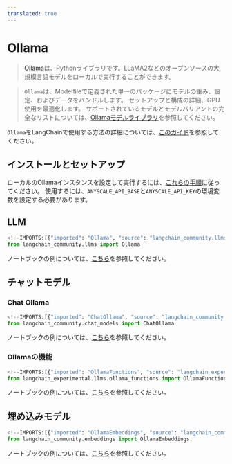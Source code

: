```yaml
---
translated: true
---
```


# Ollama

>[Ollama](https://ollama.ai/)は、Pythonライブラリです。LLaMA2などのオープンソースの大規模言語モデルをローカルで実行することができます。

>`Ollama`は、Modelfileで定義された単一のパッケージにモデルの重み、設定、およびデータをバンドルします。
>セットアップと構成の詳細、GPU使用を最適化します。
>サポートされているモデルとモデルバリアントの完全なリストについては、[Ollamaモデルライブラリ](https://ollama.ai/library)を参照してください。

`Ollama`をLangChainで使用する方法の詳細については、[このガイド](/docs/guides/development/local_llms#quickstart)を参照してください。

## インストールとセットアップ

ローカルのOllamaインスタンスを設定して実行するには、[これらの手順](https://github.com/jmorganca/ollama?tab=readme-ov-file#ollama)に従ってください。
使用するには、`ANYSCALE_API_BASE`と`ANYSCALE_API_KEY`の環境変数を設定する必要があります。

## LLM

```python
<!--IMPORTS:[{"imported": "Ollama", "source": "langchain_community.llms", "docs": "https://api.python.langchain.com/en/latest/llms/langchain_community.llms.ollama.Ollama.html", "title": "Ollama"}]-->
from langchain_community.llms import Ollama
```

ノートブックの例については、[こちら](/docs/integrations/llms/ollama)を参照してください。

## チャットモデル

### Chat Ollama

```python
<!--IMPORTS:[{"imported": "ChatOllama", "source": "langchain_community.chat_models", "docs": "https://api.python.langchain.com/en/latest/chat_models/langchain_community.chat_models.ollama.ChatOllama.html", "title": "Ollama"}]-->
from langchain_community.chat_models import ChatOllama
```

ノートブックの例については、[こちら](/docs/integrations/chat/ollama)を参照してください。

### Ollamaの機能

```python
<!--IMPORTS:[{"imported": "OllamaFunctions", "source": "langchain_experimental.llms.ollama_functions", "docs": "https://api.python.langchain.com/en/latest/llms/langchain_experimental.llms.ollama_functions.OllamaFunctions.html", "title": "Ollama"}]-->
from langchain_experimental.llms.ollama_functions import OllamaFunctions
```

ノートブックの例については、[こちら](/docs/integrations/chat/ollama_functions)を参照してください。

## 埋め込みモデル

```python
<!--IMPORTS:[{"imported": "OllamaEmbeddings", "source": "langchain_community.embeddings", "docs": "https://api.python.langchain.com/en/latest/embeddings/langchain_community.embeddings.ollama.OllamaEmbeddings.html", "title": "Ollama"}]-->
from langchain_community.embeddings import OllamaEmbeddings
```

ノートブックの例については、[こちら](/docs/integrations/text_embedding/ollama)を参照してください。

